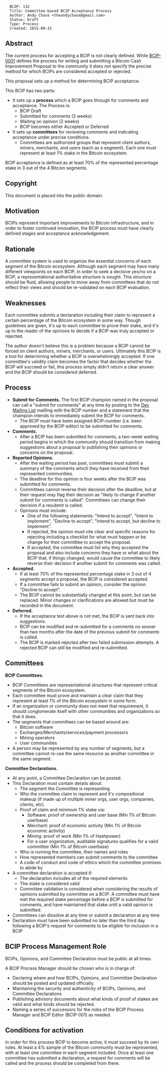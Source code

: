 <pre>
  BCIP: 132
  Title: Committee-based BCIP Acceptance Process
  Author: Andy Chase <theandychase@gmail.com>
  Status: Draft
  Type: Process
  Created: 2015-08-31
</pre>

== Abstract ==

The current process for accepting a BCIP is not clearly defined. While [https://github.com/btc1/bcips/blob/master/bcip-0001.mediawiki BCIP-0001] defines the process for writing and submitting a Bitcoin Cash Improvement Proposal to the community it does not specify the precise method for which BCIPs are considered accepted or rejected.

This proposal sets up a method for determining BCIP acceptance.

This BCIP has two parts:

* It sets up a '''process''' which a BCIP goes through for comments and acceptance. The Process is:
** BCIP Draft
** Submitted for comments (2 weeks)
** Waiting on opinion (2 weeks)
** BCIP becomes either Accepted or Deferred
* It sets up '''committees''' for reviewing comments and indicating acceptance under precise conditions.
** Committees are authorized groups that represent client authors, miners, merchants, and users (each as a segment). Each one must represent at least 1% stake in the Bitcoin ecosystem.

BCIP acceptance is defined as at least 70% of the represented percentage stake in 3 out of the 4 Bitcoin segments.

== Copyright ==

This document is placed into the public domain.

== Motivation ==

BCIPs represent important improvements to Bitcoin infrastructure, and in order to foster continued innovation, the BCIP process must have clearly defined stages and acceptance acknowledgement.

== Rationale ==

A committee system is used to organize the essential concerns of each segment of the Bitcoin ecosystem. Although each segment may have many different viewpoints on each BCIP, in order to seek a decisive yes/no on a BCIP, a representational authoritative structure is sought. This structure should be fluid, allowing people to move away from committees that do not reflect their views and should be re-validated on each BCIP evaluation.

== Weaknesses ==

Each committee submits a declaration including their claim to represent a certain percentage of the Bitcoin ecosystem in some way. Though guidelines are given, it's up to each committee to prove their stake, and it's up to the reader of the opinions to decide if a BCIP was truly accepted or rejected.

The author doesn't believe this is a problem because a BCIP cannot be forced on client authors, miners, merchants, or users. Ultimately this BCIP is a tool for determining whether a BCIP is overwhelmingly accepted. If one committee's validity claim becomes the factor that decides whether the BCIP will succeed or fail, this process simply didn't return a clear answer and the BCIP should be considered deferred.

== Process ==

* '''Submit for Comments.''' The first BCIP champion named in the proposal can call a &quot;submit for comments&quot; at any time by posting to the [https://lists.linuxfoundation.org/mailman/listinfo/bitcoin-ml Dev Mailing List] mailling with the BCIP number and a statement that the champion intends to immediately submit the BCIP for comments.
** The BCIP must have been assigned BCIP-number (i.e. been approved by the BCIP editor) to be submitted for comments.
* '''Comments.'''
** After a BCIP has been submitted for comments, a two-week waiting period begins in which the community should transition from making suggestions about a proposal to publishing their opinions or concerns on the proposal.
* '''Reported Opinions.'''
** After the waiting period has past, committees must submit a summary of the comments which they have received from their represented communities.
** The deadline for this opinion is four weeks after the BCIP was submitted for comments.
** Committees cannot reverse their decision after the deadline, but at their request may flag their decision as &quot;likely to change if another submit for comments is called&quot;. Committees can change their decision if a resubmit is called.
** Opinions must include:
*** One of the following statements: &quot;Intend to accept&quot;, &quot;Intent to implement&quot;, &quot;Decline to accept&quot;, &quot;Intend to accept, but decline to implement&quot;.
*** If rejected, the opinion must cite clear and specific reasons for rejecting including a checklist for what must happen or be change for their committee to accept the proposal.
*** If accepted, the committee must list why they accepted the proposal and also include concerns they have or what about the BCIP that, if things changed, would cause the committee to likely reverse their decision if another submit for comments was called.
* '''Accepted.'''
** If at least 70% of the represented percentage stake in 3 out of 4 segments accept a proposal, the BCIP is considered accepted.
** If a committee fails to submit an opinion, consider the opinion &quot;Decline to accept&quot;.
** The BCIP cannot be substantially changed at this point, but can be replaced. Minor changes or clarifications are allowed but must be recorded in the document.
* '''Deferred.'''
** If the acceptance test above is not met, the BCIP is sent back into suggestions.
** BCIP can be modified and re-submitted for a comments no sooner than two months after the date of the previous submit for comments is called.
** The BCIP is marked rejected after two failed submission attempts. A rejected BCIP can still be modified and re-submitted.

== Committees ==

'''BCIP Committees.'''

* BCIP Committees are representational structures that represent critical segments of the Bitcoin ecosystem.
* Each committee must prove and maintain a clear claim that they represent at least 1% of the Bitcoin ecosystem in some form.
* If an organization or community does not meet that requirement, it should conglomerate itself with other communities and organizations so that it does.
* The segments that committees can be based around are:
** Bitcoin software
** Exchanges/Merchants/services/payment processors
** Mining operators
** User communities
* A person may be represented by any number of segments, but a committee cannot re-use the same resource as another committee in the same segment.

'''Committee Declarations.''' 
* At any point, a Committee Declaration can be posted.
* This Declaration must contain details about:
** The segment the Committee is representing
** Who the committee claim to represent and it's compositional makeup (if made up of multiple miner orgs, user orgs, companies, clients, etc).
** Proof of claim and minimum 1% stake via:
*** Software: proof of ownership and user base (Min 1% of Bitcoin userbase)
*** Merchant: proof of economic activity (Min 1% of Bitcoin economic activity)
*** Mining: proof of work (Min 1% of Hashpower)
*** For a user organization, auditable signatures qualifies for a valid committee (Min 1% of Bitcoin userbase)
** Who is running the committee, their names and roles
** How represented members can submit comments to the committee
** A code of conduct and code of ethics which the committee promises to abide by
* A committee declaration is accepted if:
** The declaration includes all of the required elements
** The stake is considered valid
** Committee validation is considered when considering the results of opinions submitted by committee on a BCIP. A committee must have met the required stake percentage before a BCIP is submitted for comments, and have maintained that stake until a valid opinion is submitted.
* Committees can dissolve at any time or submit a declaration at any time
* Declaration must have been submitted no later than the third day following a BCIP's request for comments to be eligible for inclusion in a BCIP

== BCIP Process Management Role ==

BCIPs, Opinions, and Committee Declaration must be public at all times.

A BCIP Process Manager should be chosen who is in charge of:

* Declaring where and how BCIPs, Opinions, and Committee Declaration should be posted and updated officially.
* Maintaining the security and authenticity of BCIPs, Opinions, and Committee Declarations
* Publishing advisory documents about what kinds of proof of stakes are valid and what kinds should be rejected.
* Naming a series of successors for the roles of the BCIP Process Manager and BCIP Editor (BCIP-001) as needed.

== Conditions for activation ==

In order for this process BCIP to become active, it must succeed by its own rules. At least a 4% sample of the Bitcoin community must be represented, with at least one committee in each segment included. Once at least one committee has submitted a declaration, a request for comments will be called and the process should be completed from there.

